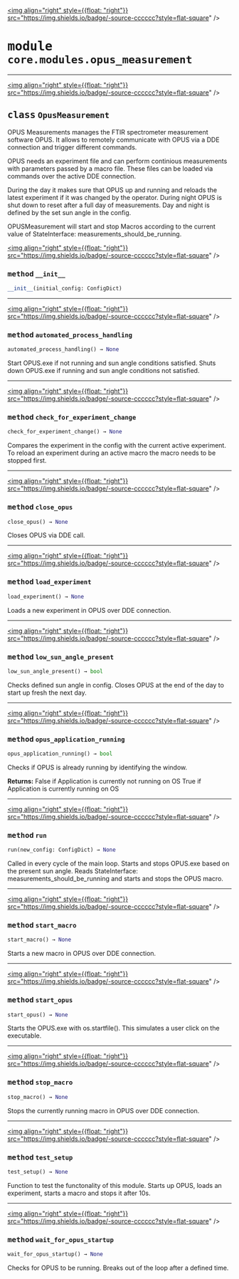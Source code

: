 <!-- markdownlint-disable -->

<a href="https://github.com/tum-esm/pyr/tree/main/packages/packages/core/modules/opus_measurement.py#L0"><img align="right" style={{float: "right"}} src="https://img.shields.io/badge/-source-cccccc?style=flat-square" /></a>

# <kbd>module</kbd> `core.modules.opus_measurement`






---

<a href="https://github.com/tum-esm/pyr/tree/main/packages/packages/core/modules/opus_measurement.py#L19"><img align="right" style={{float: "right"}} src="https://img.shields.io/badge/-source-cccccc?style=flat-square" /></a>

## <kbd>class</kbd> `OpusMeasurement`
OPUS Measurements manages the FTIR spectrometer measurement software OPUS. It allows to remotely communicate with OPUS via a DDE connection and trigger different commands. 

OPUS needs an experiment file and can perform continious measurements with parameters passed by a macro file. These files can be loaded via commands over the active DDE connection. 

During the day it makes sure that OPUS up and running and reloads the latest experiment if it was changed by the operator. During night OPUS is shut down to reset after a full day of measurements. Day and night is defined by the set sun angle in the config. 

OPUSMeasurement will start and stop Macros according to the current value of StateInterface: measurements_should_be_running. 

<a href="https://github.com/tum-esm/pyr/tree/main/packages/packages/core/modules/opus_measurement.py#L34"><img align="right" style={{float: "right"}} src="https://img.shields.io/badge/-source-cccccc?style=flat-square" /></a>

### <kbd>method</kbd> `__init__`

```python
__init__(initial_config: ConfigDict)
```








---

<a href="https://github.com/tum-esm/pyr/tree/main/packages/packages/core/modules/opus_measurement.py#L270"><img align="right" style={{float: "right"}} src="https://img.shields.io/badge/-source-cccccc?style=flat-square" /></a>

### <kbd>method</kbd> `automated_process_handling`

```python
automated_process_handling() → None
```

Start OPUS.exe if not running and sun angle conditions satisfied. Shuts down OPUS.exe if running and sun angle conditions not satisfied. 

---

<a href="https://github.com/tum-esm/pyr/tree/main/packages/packages/core/modules/opus_measurement.py#L311"><img align="right" style={{float: "right"}} src="https://img.shields.io/badge/-source-cccccc?style=flat-square" /></a>

### <kbd>method</kbd> `check_for_experiment_change`

```python
check_for_experiment_change() → None
```

Compares the experiment in the config with the current active experiment. To reload an experiment during an active macro the macro needs to be stopped first. 

---

<a href="https://github.com/tum-esm/pyr/tree/main/packages/packages/core/modules/opus_measurement.py#L179"><img align="right" style={{float: "right"}} src="https://img.shields.io/badge/-source-cccccc?style=flat-square" /></a>

### <kbd>method</kbd> `close_opus`

```python
close_opus() → None
```

Closes OPUS via DDE call. 

---

<a href="https://github.com/tum-esm/pyr/tree/main/packages/packages/core/modules/opus_measurement.py#L138"><img align="right" style={{float: "right"}} src="https://img.shields.io/badge/-source-cccccc?style=flat-square" /></a>

### <kbd>method</kbd> `load_experiment`

```python
load_experiment() → None
```

Loads a new experiment in OPUS over DDE connection. 

---

<a href="https://github.com/tum-esm/pyr/tree/main/packages/packages/core/modules/opus_measurement.py#L259"><img align="right" style={{float: "right"}} src="https://img.shields.io/badge/-source-cccccc?style=flat-square" /></a>

### <kbd>method</kbd> `low_sun_angle_present`

```python
low_sun_angle_present() → bool
```

Checks defined sun angle in config. Closes OPUS at the end of the day to start up fresh the next day. 

---

<a href="https://github.com/tum-esm/pyr/tree/main/packages/packages/core/modules/opus_measurement.py#L233"><img align="right" style={{float: "right"}} src="https://img.shields.io/badge/-source-cccccc?style=flat-square" /></a>

### <kbd>method</kbd> `opus_application_running`

```python
opus_application_running() → bool
```

Checks if OPUS is already running by identifying the window. 



**Returns:**
 False if Application is currently not running on OS True if Application is currently running on OS 

---

<a href="https://github.com/tum-esm/pyr/tree/main/packages/packages/core/modules/opus_measurement.py#L54"><img align="right" style={{float: "right"}} src="https://img.shields.io/badge/-source-cccccc?style=flat-square" /></a>

### <kbd>method</kbd> `run`

```python
run(new_config: ConfigDict) → None
```

Called in every cycle of the main loop. Starts and stops OPUS.exe based on the present sun angle. Reads StateInterface: measurements_should_be_running and starts and stops the OPUS macro. 

---

<a href="https://github.com/tum-esm/pyr/tree/main/packages/packages/core/modules/opus_measurement.py#L151"><img align="right" style={{float: "right"}} src="https://img.shields.io/badge/-source-cccccc?style=flat-square" /></a>

### <kbd>method</kbd> `start_macro`

```python
start_macro() → None
```

Starts a new macro in OPUS over DDE connection. 

---

<a href="https://github.com/tum-esm/pyr/tree/main/packages/packages/core/modules/opus_measurement.py#L213"><img align="right" style={{float: "right"}} src="https://img.shields.io/badge/-source-cccccc?style=flat-square" /></a>

### <kbd>method</kbd> `start_opus`

```python
start_opus() → None
```

Starts the OPUS.exe with os.startfile(). This simulates a user click on the executable. 

---

<a href="https://github.com/tum-esm/pyr/tree/main/packages/packages/core/modules/opus_measurement.py#L165"><img align="right" style={{float: "right"}} src="https://img.shields.io/badge/-source-cccccc?style=flat-square" /></a>

### <kbd>method</kbd> `stop_macro`

```python
stop_macro() → None
```

Stops the currently running macro in OPUS over DDE connection. 

---

<a href="https://github.com/tum-esm/pyr/tree/main/packages/packages/core/modules/opus_measurement.py#L327"><img align="right" style={{float: "right"}} src="https://img.shields.io/badge/-source-cccccc?style=flat-square" /></a>

### <kbd>method</kbd> `test_setup`

```python
test_setup() → None
```

Function to test the functonality of this module. Starts up OPUS, loads an experiment, starts a macro and stops it after 10s. 

---

<a href="https://github.com/tum-esm/pyr/tree/main/packages/packages/core/modules/opus_measurement.py#L296"><img align="right" style={{float: "right"}} src="https://img.shields.io/badge/-source-cccccc?style=flat-square" /></a>

### <kbd>method</kbd> `wait_for_opus_startup`

```python
wait_for_opus_startup() → None
```

Checks for OPUS to be running. Breaks out of the loop after a defined time. 



